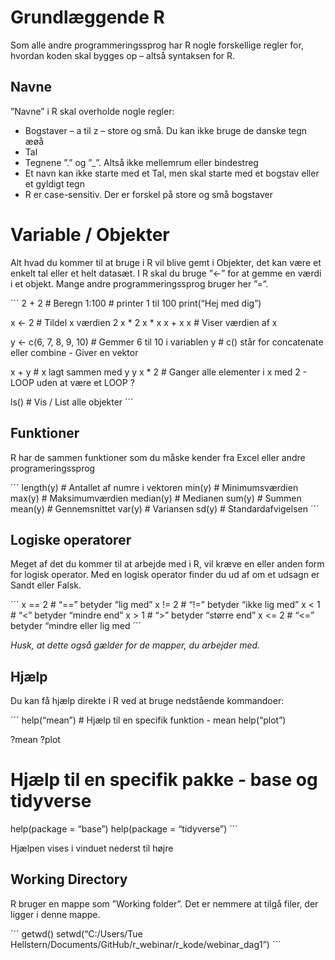 # Grundlæggende R {#grund}
Som alle andre programmeringssprog har R nogle forskellige regler for, hvordan koden skal bygges op – altså syntaksen for R.

## Navne
”Navne” i R skal overholde nogle regler:

* Bogstaver – a til z – store og små. Du kan ikke bruge de danske tegn æøå
* Tal
* Tegnene ”.” og ”_”. Altså ikke mellemrum eller bindestreg
* Et navn kan ikke starte med et Tal, men skal starte med et bogstav eller et gyldigt tegn
* R er case-sensitiv. Der er forskel på store og små bogstaver

# Variable / Objekter
Alt hvad du kommer til at bruge i R vil blive gemt i Objekter, det kan være et enkelt tal eller et helt datasæt. 
I R skal du bruge ”<-” for at gemme en værdi i et objekt. Mange andre programmeringssprog bruger her ”=”.

´´´
2 + 2                 # Beregn
1:100                 # printer 1 til 100
print("Hej med dig")

x <- 2               # Tildel x værdien 2
x * 2
x * x
x + x
x                   # Viser værdien af x

y <- c(6, 7, 8, 9, 10) # Gemmer 6 til 10 i variablen y
# c() står for concatenate eller combine - Giver en vektor

x + y   # x lagt sammen med y
y
x * 2  # Ganger alle elementer i x med 2 - LOOP uden at være et LOOP ?

ls()   # Vis / List alle objekter
´´´


## Funktioner
R har de sammen funktioner som du måske kender fra Excel eller andre programeringssprog

´´´
length(y)     # Antallet af numre i vektoren
min(y)        # Minimumsværdien
max(y)        # Maksimumværdien
median(y)     # Medianen
sum(y)        # Summen
mean(y)       # Gennemsnittet
var(y)        # Variansen
sd(y)         # Standardafvigelsen
´´´


## Logiske operatorer
Meget af det du kommer til at arbejde med i R, vil kræve en eller anden form for logisk operator. Med en logisk operator finder du ud af om et udsagn er Sandt eller Falsk.

´´´
x == 2        # "==" betyder "lig med"
x != 2        # "!=" betyder "ikke lig med"
x < 1         # "<" betyder "mindre end"
x > 1         # ">" betyder "større end"
x <= 2        # "<=" betyder "mindre eller lig med
´´´

*Husk, at dette også gælder for de mapper, du arbejder med.*

## Hjælp
Du kan få hjælp direkte i R ved at bruge nedstående kommandoer:

´´´
help("mean") # Hjælp til en specifik funktion - mean
help("plot")

?mean 
?plot

# Hjælp til en specifik pakke - base og tidyverse
help(package = "base")
help(package = "tidyverse")
´´´

Hjælpen vises i vinduet nederst til højre

## Working Directory
R bruger en mappe som ”Working folder”. Det er nemmere at tilgå filer, der ligger i denne mappe.

´´´
getwd()
setwd("C:/Users/Tue Hellstern/Documents/GitHub/r_webinar/r_kode/webinar_dag1")
´´´



